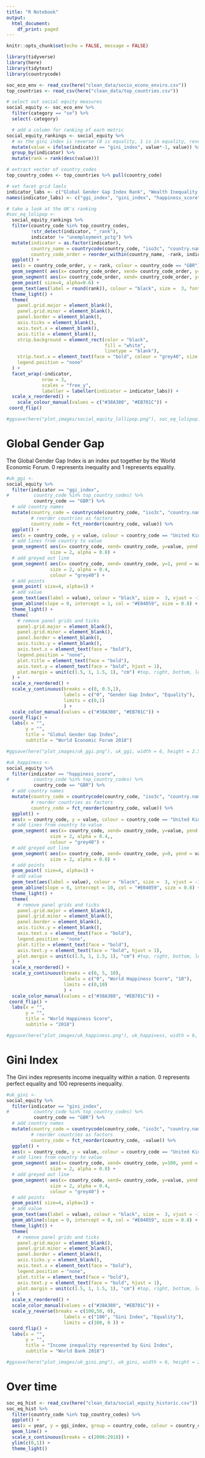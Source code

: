 ```yaml
---
title: "R Notebook"
output:
  html_document:
    df_print: paged
---
```


```r
knitr::opts_chunk$set(echo = FALSE, message = FALSE)
```


```r
library(tidyverse)
library(here)
library(tidytext)
library(countrycode)
```


```r
soc_eco_env <- read_csv(here("clean_data/socio_econo_enviro.csv"))
top_countries <- read_csv(here("clean_data/top_countries.csv"))
```

```r
# select out social equity measures
social_equity <- soc_eco_env %>% 
  filter(category == "se") %>%
  select(-category)

  # add a column for ranking of each metric
social_equity_rankings <- social_equity %>%
  # as the gini index is reverse (0 is equality, 1 is in equality, reverse it first)
  mutate(value = ifelse(indicator == "gini_index", value*-1, value)) %>%
  group_by(indicator) %>%
  mutate(rank = rank(desc(value)))

# extract vector of country_codes
top_country_codes <- top_countries %>% pull(country_code)
```


```r
# set facet grid laels
indicator_labs <- c("Global Gender Gap Index Rank", "Wealth Inequality Rank (Gini Index)", "World Happiness Report Rank")
names(indicator_labs) <- c("ggi_index", "gini_index", "happiness_score")

# take a look at the UK's ranking
#soc_eq_lolipop <- 
  social_equity_rankings %>%
  filter(country_code %in% top_country_codes,
         !str_detect(indicator, "_rank"),
         indicator != "unemployment_pctg") %>%
  mutate(indicator = as.factor(indicator),
         country_name = countrycode(country_code, "iso3c", "country.name"),
         country_code_order = reorder_within(country_name, -rank, indicator)) %>%
  ggplot() +
  aes(x = country_code_order, y = rank, colour = country_code == "GBR") +
  geom_segment( aes(x= country_code_order, xend= country_code_order, y=rank, yend = -1), col = "grey64") +
  geom_segment( aes(x= country_code_order, xend= country_code_order, y=100, yend = rank)) +
  geom_point( size=4, alpha=0.6) +
  geom_text(aes(label = round(rank)), colour = "black", size =  3, fontface = "bold") +
  theme_light() +
  theme(
    panel.grid.major = element_blank(),
    panel.grid.minor = element_blank(),
    panel.border = element_blank(),
    axis.ticks = element_blank(),
    axis.text.x = element_blank(),
    axis.title = element_blank(),
    strip.background = element_rect(color = "black",
                                    fill = "white",
                                    linetype = "blank"),
    strip.text.x = element_text(face = "bold", colour = "grey40", size = 10),
    legend.position = "none"
  ) +
  facet_wrap(~indicator, 
             nrow = 3, 
             scales = "free_y",
             labeller = labeller(indicator = indicator_labs)) +
  scale_x_reordered() +
    scale_colour_manual(values = c("#38A380", "#EB701C")) +
 coord_flip()

#ggsave(here("plot_images/social_equity_lollipop.png"), soc_eq_lolipop, height = 5, width = 5)
```

# Global Gender Gap 

The Global Gender Gap Index is an index put together by the World Economic Forum. 0 represents inequality and 1 represents equality. 

```r
#uk_ggi <- 
social_equity %>%
  filter(indicator == "ggi_index",
#         country_code %in% top_country_codes) %>%
          country_code == "GBR") %>%
  # add country names
  mutate(country_code = countrycode(country_code, "iso3c", "country.name"),
         # reorder countries as factors
         country_code = fct_reorder(country_code, value)) %>%
  ggplot() +
  aes(x = country_code, y = value, colour = country_code == "United Kingdom") +
  # add lines from country to value
  geom_segment( aes(x= country_code, xend= country_code, y=value, yend = 0), 
                size = 2, alpha = 0.8) +
  # add greyed out line
  geom_segment( aes(x= country_code, xend= country_code, y=1, yend = value), 
                size = 2, alpha = 0.4,
                colour = "grey40") +
  # add points
  geom_point( size=4, alpha=1) +
  # add value
  geom_text(aes(label = value), colour = "black", size =  3, vjust = -1, fontface = "bold") +
  geom_abline(slope = 0, intercept = 1, col = "#E04059", size = 0.8) +
  theme_light() +
  theme(
    # remove panel grids and ticks
    panel.grid.major = element_blank(),
    panel.grid.minor = element_blank(),
    panel.border = element_blank(),
    axis.ticks.y = element_blank(),
    axis.text.x = element_text(face = "bold"),
    legend.position = "none",
    plot.title = element_text(face = "bold"),
    axis.text.y = element_text(face = "bold", hjust = 1),
    plot.margin = unit(c(1.5, 1, 1.5, 1), "cm") #top, right, bottom, left
  ) +
  scale_x_reordered() +
  scale_y_continuous(breaks = c(0, 0.5,1), 
                     labels = c("0", "Gender Gap Index", "Equality"), 
                     limits = c(0,1)
                     ) +
  scale_color_manual(values = c("#38A380", "#EB701C")) +
 coord_flip() +
  labs(x = "",
       y = "",
       title = "Global Gender Gap Index",
       subtitle = "World Economic Forum 2018")

#ggsave(here("plot_images/uk_ggi.png"), uk_ggi, width = 6, height = 2.5)
```


```r
#uk_happiness <- 
social_equity %>%
  filter(indicator == "happiness_score",
#         country_code %in% top_country_codes) %>%
          country_code == "GBR") %>%
  # add country names
  mutate(country_code = countrycode(country_code, "iso3c", "country.name"),
         # reorder countries as factors
         country_code = fct_reorder(country_code, value)) %>%
  ggplot() +
  aes(x = country_code, y = value, colour = country_code == "United Kingdom") +
  # add lines from country to value
  geom_segment( aes(x= country_code, xend= country_code, y=value, yend = 10), 
                size = 2, alpha = 0.4,,
                colour = "grey40") +
  # add greyed out line
  geom_segment( aes(x= country_code, xend= country_code, y=0, yend = value), 
                size = 2, alpha = 0.8) +
  # add points
  geom_point( size=4, alpha=1) +
  # add value
  geom_text(aes(label = value), colour = "black", size =  3, vjust = -1, fontface = "bold") +
  geom_abline(slope = 0, intercept = 10, col = "#E04059", size = 0.8) +
  theme_light() +
  theme(
    # remove panel grids and ticks
    panel.grid.major = element_blank(),
    panel.grid.minor = element_blank(),
    panel.border = element_blank(),
    axis.ticks.y = element_blank(),
    axis.text.x = element_text(face = "bold"),
    legend.position = "none",
    plot.title = element_text(face = "bold"),
    axis.text.y = element_text(face = "bold", hjust = 1),
    plot.margin = unit(c(1.5, 1, 1.5, 1), "cm") #top, right, bottom, left
  ) +
  scale_x_reordered() +
  scale_y_continuous(breaks = c(0, 5, 10), 
                     labels = c("0", "World Happiness Score", "10"), 
                     limits = c(0,10)
                     ) +
  scale_color_manual(values = c("#38A380", "#EB701C")) +
 coord_flip() +
  labs(x = "",
       y = "",
       title = "World Happiness Score",
       subtitle = "2018")

#ggsave(here("plot_images/uk_happiness.png"), uk_happiness, width = 6, height = 2.5)
```



# Gini Index

The Gini index represents income inequality within a nation. 0 represents perfect equality and 100 represents inequality.
```r
#uk_gini <- 
social_equity %>%
  filter(indicator == "gini_index",
#         country_code %in% top_country_codes) %>%
          country_code == "GBR") %>%
  # add country names
  mutate(country_code = countrycode(country_code, "iso3c", "country.name"),
         # reorder countries as factors
         country_code = fct_reorder(country_code, -value)) %>%
  ggplot() +
  aes(x = country_code, y = value, colour = country_code == "United Kingdom") +
  # add lines from country to value
  geom_segment( aes(x= country_code, xend= country_code, y=100, yend = value), 
                size = 2, alpha = 0.8) +
  # add greyed out line
  geom_segment( aes(x= country_code, xend= country_code, y=value, yend = 0), 
                size = 2, alpha = 0.4,
                colour = "grey40") +
  # add points
  geom_point( size=4, alpha=1) +
  # add value
  geom_text(aes(label = value), colour = "black", size =  3, vjust = -1, fontface = "bold") +
  geom_abline(slope = 0, intercept = 0, col = "#E04059", size = 0.8) +
  theme_light() +
  theme(
    # remove panel grids and ticks
    panel.grid.major = element_blank(),
    panel.grid.minor = element_blank(),
    panel.border = element_blank(),
    axis.ticks.y = element_blank(),
    axis.text.x = element_text(face = "bold"),
    legend.position = "none",
    plot.title = element_text(face = "bold"),
    axis.text.y = element_text(face = "bold", hjust = 1),
    plot.margin = unit(c(1.5, 1, 1.5, 1), "cm") #top, right, bottom, left
  ) +
  scale_x_reordered() +
  scale_color_manual(values = c("#38A380", "#EB701C")) +
  scale_y_reverse(breaks = c(100,50, 0), 
                     labels = c("100", "Gini Index", "Equality"), 
                     limits = c(100, 0 )) +
 coord_flip() +
  labs(x = "",
       y = "",
       title = "Income inequality represented by Gini Index",
       subtitle = "World Bank 2018")

#ggsave(here("plot_images/uk_gini.png"), uk_gini, width = 6, height = 2.5)

```



# Over time

```r
soc_eq_hist <- read_csv(here("clean_data/social_equity_historic.csv"))
soc_eq_hist %>%
  filter(country_code %in% top_country_codes) %>%
  ggplot() +
  aes(x = year, y = ggi_index, group = country_code, colour = country_code == "GBR") +
  geom_line() +
  scale_x_continuous(breaks = c(2006:2018)) +
  ylim(c(0,1)) +
  theme_light()

```




